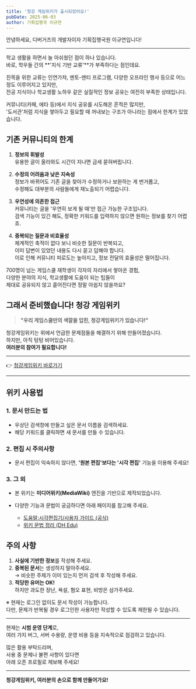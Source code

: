 ```yaml
---
title: '청강 게임위키가 출시되었어요!'
pubDate: 2025-06-03
author: 기획집행국 이규연
---
```


안녕하세요, 디버거즈의 개발자이자 기획집행국원 이규연입니다!

---

학교 생활을 하면서 늘 아쉬웠던 점이 하나 있습니다.  
바로, 학우들 간의 **'지식 기반 교류'**가 부족하다는 점인데요.

친목을 위한 교류는 인연가챠, 멘토-멘티 프로그램, 다양한 오프라인 행사 등으로 어느 정도 이루어지고 있지만,  
전공 지식이나 학교생활 노하우 같은 실질적인 정보 공유는 여전히 부족한 상태입니다.

커뮤니티(카페, 에타 등)에서 지식 공유를 시도해온 흔적은 많지만,  
'도서관'처럼 지식을 쌓아두고 필요할 때 꺼내보는 구조가 아니라는 점에서 한계가 있었습니다.

## 기존 커뮤니티의 한계

1. **정보의 휘발성**  
   유용한 글이 올라와도 시간이 지나면 금세 묻혀버립니다.

2. **수정의 어려움과 낮은 지속성**  
   정보가 바뀌어도 기존 글을 찾아가 수정하거나 보완하는 게 번거롭고,  
   수정해도 대부분의 사람들에게 재노출되기 어렵습니다.

3. **우연성에 의존한 접근**  
   커뮤니티는 글을 '우연히 보게 될 때'만 접근 가능한 구조입니다.  
   검색 기능이 있긴 해도, 정확한 키워드를 입력하지 않으면 원하는 정보를 찾기 어렵죠.

4. **중복되는 질문과 비효율성**  
   체계적인 축적이 없다 보니 비슷한 질문이 반복되고,  
   이미 답변이 있었던 내용도 다시 묻고 답해야 합니다.  
   이로 인해 커뮤니티 피로도는 높아지고, 정보 전달의 효율성은 떨어집니다.

700명이 넘는 게임스쿨 재학생이 각자의 자리에서 쌓아온 경험,  
다양한 분야의 지식, 학교생활에 도움이 되는 팁들이  
제대로 공유되지 않고 흩어진다면 정말 아쉽지 않을까요?

## 그래서 준비했습니다! **청강 게임위키**

> **"우리 게임스쿨만의 색깔을 입힌, 청강게임위키가 있습니다!"**

청강게임위키는 위에서 언급한 문제점들을 해결하기 위해 만들어졌습니다.  
하지만, 아직 텅텅 비어있습니다.  
**여러분의 참여가 필요합니다!**

---

👉 [청강게임위키 바로가기](http://wiki.ckdebuggers.com/index.php?title=%EB%8C%80%EB%AC%B8)

---

## 위키 사용법

### 1. 문서 만드는 법

- 우상단 검색창에 만들고 싶은 문서 이름을 검색하세요.
- 해당 키워드를 클릭하면 새 문서를 만들 수 있습니다.

### 2. 편집 시 주의사항

- 문서 편집이 익숙하지 않다면, **'원본 편집'보다는 '시각 편집'** 기능을 이용해 주세요!

### 3. 그 외

- 본 위키는 **미디어위키(MediaWiki)** 엔진을 기반으로 제작되었습니다.
- 다양한 기능과 문법이 궁금하다면 아래 페이지를 참고해 주세요.

  - [도움말:시각편집기/사용자 가이드 (공식)](https://m.mediawiki.org/wiki/Help:VisualEditor/User_guide/ko)
  - [위키 문법 정리 (DH Edu)](https://dh.aks.ac.kr/~jisun/edu/index.php/위키_문법)

## 주의 사항

1. **사실에 기반한 정보**를 작성해 주세요.
2. **중복된 문서**는 생성하지 말아주세요.  
   → 비슷한 주제가 이미 있는지 먼저 검색 후 작성해 주세요.
3. **적당한 유머는 OK!**  
   하지만 과도한 장난, 욕설, 혐오 표현, 비방은 삼가주세요.

※ 현재는 로그인 없이도 문서 작성이 가능합니다.  
다만, 문제가 반복될 경우 로그인한 사용자만 작성할 수 있도록 제한될 수 있습니다.

---

현재는 **시범 운영 단계**로,  
여러 가지 버그, 서버 수용량, 운영 비용 등을 지속적으로 점검하고 있습니다.

많은 활용 부탁드리며,  
사용 중 문제나 불편 사항이 있다면  
아래 오픈 프로필로 제보해 주세요!

---

**청강게임위키, 여러분의 손으로 함께 만들어가요!**
